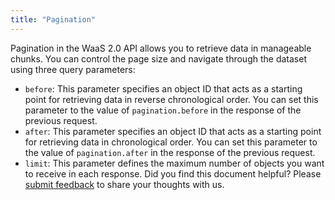```yaml
---
title: "Pagination"
---
```


Pagination in the WaaS 2.0 API allows you to retrieve data in manageable chunks. You can control the page size and navigate through the dataset using three query parameters:

- `before`: This parameter specifies an object ID that acts as a starting point for retrieving data in reverse chronological order. You can set this parameter to the value of `pagination.before` in the response of the previous request.
- `after`: This parameter specifies an object ID that acts as a starting point for retrieving data in chronological order. You can set this parameter to the value of `pagination.after` in the response of the previous request.
- `limit`: This parameter defines the maximum number of objects you want to receive in each response.
<Tip>Did you find this document helpful? Please [submit feedback](https://forms.zohopublic.com/cobo/form/DocumentFeedbackForm/formperma/QvLOhxJv1_JMsJ-1dleZ8Itb_7rzN-LtgvsDdxosoVI) to share your thoughts with us.</Tip>